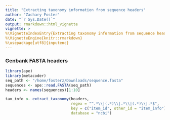```yaml
---
title: "Extracting taxonomy information from sequence headers"
author: "Zachary Foster"
date: "`r Sys.Date()`"
output: rmarkdown::html_vignette
vignette: >
%\VignetteIndexEntry{Extracting taxonomy information from sequence headers}
%\VignetteEngine{knitr::rmarkdown}
%\usepackage[utf8]{inputenc}
---
```






### Genbank FASTA headers

```r
library(ape)
library(metacoder)
seq_path <- "/home/fosterz/Downloads/sequence.fasta"
sequences <- ape::read.FASTA(seq_path)
headers <- names(sequences)[1:10]

tax_info <- extract_taxonomy(headers,
                             regex = "^.*\\|(.*)\\|.*\\|(.*)\\|.*$",
                             key = c("item_id", other_id = "item_info"),
                             database = "ncbi")
```

